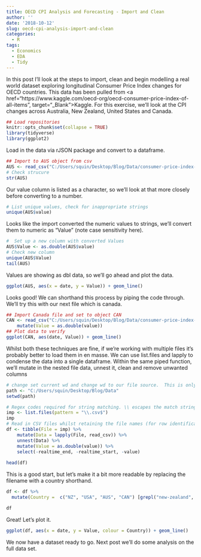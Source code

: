 ```yaml
---
title: OECD CPI Analysis and Forecasting - Import and Clean
author: ''
date: '2018-10-12'
slug: oecd-cpi-analysis-import-and-clean
categories:
  - R
tags:
  - Economics
  - EDA
  - Tidy
---
```


In this post I'll look at the steps to import, clean and begin modelling a real world dataset exploring longitudinal Consumer Price Index changes for OECD countries. This data has been pulled from <a href="https://www.kaggle.com/oecd-org/oecd-consumer-price-index-of-all-items", target="_Blank">Kaggle</a>.  For this exercise, we'll look at the CPI changes across Australia, New Zealand, United States and Canada.


```r
## Load repositories
knitr::opts_chunk$set(collapse = TRUE)
library(tidyverse)
library(ggplot2)
```

Load in the data via rJSON package and convert to a dataframe.

```r
## Import to AUS object from csv
AUS <- read_csv("C:/Users/squin/Desktop/Blog/Data/consumer-price-index-of-all-items-in-australia.csv")
# Check strucure
str(AUS)
```

Our value column is listed as a character, so we'll look at that more closely before converting to a number.  

```r
# List unique values, check for inappropriate strings
unique(AUS$value)
```

Looks like the import converted the numeric values to strings, we'll convert them to numeric as "Value" (note case sensitivity here).


```r

#  Set up a new column with converted Values
AUS$Value <- as.double(AUS$value)
# Check new column
unique(AUS$Value)
tail(AUS)
```

Values are showing as dbl data, so we'll go ahead and plot the data.


```r
ggplot(AUS, aes(x = date, y = Value)) + geom_line()

```


Looks good!  We can shorthand this process by piping the code through.  We'll try this with our next file which is canada.

```r
## Import Canada file and set to object CAN
CAN <- read_csv("C:/Users/squin/Desktop/Blog/Data/consumer-price-index-of-all-items-in-canada.csv") %>%
    mutate(Value = as.double(value))
## Plot data to verify
ggplot(CAN, aes(date, Value)) + geom_line()

```

Whilst both these techniques are fine, if we're working with multiple files it's probably better to load them in en masse.  We can use list.files and lapply to condense the data into a single dataframe.  Within the same piped function, we'll mutate in the nested file data, unnest it, clean and remove unwanted columns

```r
# change set current wd and change wd to our file source.  This is only required if the files are in another directory to your working.
path <- "C:/Users/squin/Desktop/Blog/Data"
setwd(path)

# Regex codes required for string matching. \\ escapes the match string as "." is a special character.  $ denotes the end of string.
imp <- list.files(pattern = "\\.csv$")
imp
# Read in CSV files whilst retaining the file names (for row identification), clean up 
df <- tibble(File = imp) %>% 
    mutate(Data = lapply(File, read_csv)) %>%
    unnest(Data) %>%
    mutate(Value = as.double(value)) %>%
    select(-realtime_end, -realtime_start, -value)
    
head(df)      
```

This is a good start, but let's make it a bit more readable by replacing the filename with a country shorthand.

```r
df <- df %>%
  mutate(Country =  c("NZ", "USA", "AUS", "CAN") [grepl("new-zealand", File)+2*grepl("united-states", File)+3*grepl("australia", File)+4*grepl("canada", File)])

df
```

Great! Let's plot it.
```r
ggplot(df, aes(x = date, y = Value, colour = Country)) + geom_line()

```



We now have a dataset ready to go. Next post we'll do some analysis on the full data set.